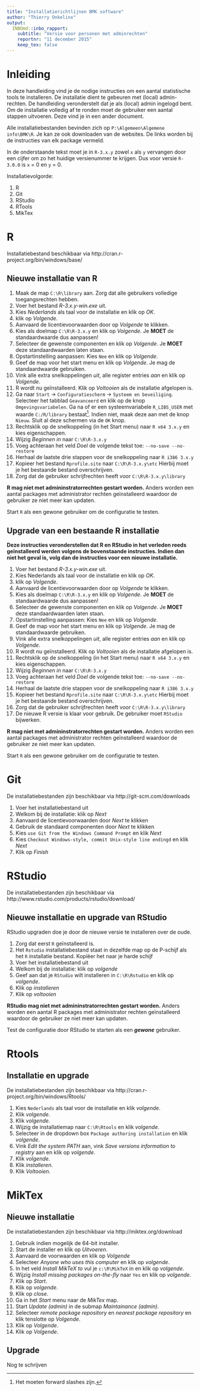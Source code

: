 ```yaml
---
title: "Installatierichtlijnen BMK software"
author: "Thierry Onkelinx"
output: 
  INBOmd::inbo_rapport:
    subtitle: "Versie voor personen met adminrechten"
    reportnr: "11 december 2015"
    keep_tex: false
---
```


# Inleiding

In deze handleiding vind je de nodige instructies om een aantal statistische tools te installeren. De installatie dient te gebeuren met (local) admin-rechten. De handleiding veronderstelt dat je als (local) admin ingelogd bent. Om de installatie volledig af te ronden moet de gebruiker een aantal stappen uitvoeren. Deze vind je in een ander document.

Alle installatiebestanden bevinden zich op `P:\Algemeen\Algemene info\BMK\R`. Je kan ze ook downloaden van de websites. De links worden bij de instructies van elk package vermeld.

In de onderstaande tekst moet je in `R-3.x.y` zowel `x` als `y` vervangen door een cijfer om zo het huidige versienummer te krijgen. Dus voor versie `R-3.0.0` is `x` = 0 en `y` = 0.

Installatievolgorde:

1. R
1. Git
1. RStudio
1. RTools
1. MikTex























# R

Installatiebestand beschikbaar via http://cran.r-project.org/bin/windows/base/

## Nieuwe installatie van R

1. Maak de map `C:\R\library` aan. Zorg dat alle gebruikers volledige toegangsrechten hebben.
1. Voer het bestand _R-3.x.y-win.exe_ uit.
1. Kies _Nederlands_ als taal voor de installatie en klik op _OK_.
1. klik op _Volgende_.
1. Aanvaard de licentievoorwaarden door op _Volgende_ te klikken.
1. Kies als doelmap `C:\R\R-3.x.y` en klik op _Volgende_. Je **MOET** de standaardwaarde dus aanpassen!
1. Selecteer de gewenste componenten en klik op _Volgende_. Je **MOET** deze standaardwaarden laten staan.
1. Opstartinstelling aanpassen: Kies `Nee` en klik op _Volgende_.
1. Geef de map voor het start menu en klik op _Volgende_. Je mag de standaardwaarde gebruiken.
1. Vink alle extra snelkoppelingen _uit_, alle register entries _aan_ en klik op _Volgende_.
1. R wordt nu geïnstalleerd. Klik op _Voltooien_ als de installatie afgelopen is.
1. Ga naar `Start` -> `Configuratiescherm` -> `Systeem en beveiliging`. Selecteer het tabblad `Geavanceerd` en klik op de knop `Omgevingsvariabelen`. Ga na of er een systeemvariabele `R_LIBS_USER` met waarde `C:/R/library` bestaat^[Het moeten forward slashes zijn.]. Indien niet, maak deze aan met de knop `Nieuw`. Sluit al deze schermen via de `OK` knop.
1. Rechtsklik op de snelkoppeling (in het Start menu) naar `R x64 3.x.y` en kies eigenschappen.
1. Wijzig _Beginnen in_ naar `C:\R\R-3.x.y`
1. Voeg achteraan het veld _Doel_ de volgende tekst toe: `--no-save --no-restore`
1. Herhaal de laatste drie stappen voor de snelkoppeling naar `R i386 3.x.y`
1. Kopieer het bestand `Rprofile.site` naar `C:\R\R-3.x.y\etc` Hierbij moet je het bestaande bestand overschrijven.
1. Zorg dat de gebruiker schrijfrechten heeft voor `C:\R\R-3.x.y\library`

**R mag niet met admininstratorrechten gestart worden.** Anders worden een aantal packages met administrator rechten geïnstalleerd waardoor de gebruiker ze niet meer kan updaten.

Start `R` als een gewone gebruiker om de configuratie te testen.

## Upgrade van een bestaande R installatie

**Deze instructies veronderstellen dat R en RStudio in het verleden reeds geïnstalleerd werden volgens de bovenstaande instructies. Indien dan niet het geval is, volg dan de instructies voor een nieuwe installatie.**

1. Voer het bestand _R-3.x.y-win.exe_ uit.
1. Kies Nederlands als taal voor de installatie en klik op _OK_.
1. klik op _Volgende_.
1. Aanvaard de licentievoorwaarden door op _Volgende_ te klikken.
1. Kies als doelmap `C:\R\R-3.x.y` en klik op _Volgende_. Je **MOET** de standaardwaarde dus aanpassen!
1. Selecteer de gewenste componenten en klik op _Volgende_. Je **MOET** deze standaardwaarden laten staan.
1. Opstartinstelling aanpassen: Kies `Nee` en klik op _Volgende_.
1. Geef de map voor het start menu en klik op _Volgende_. Je mag de standaardwaarde gebruiken.
1. Vink alle extra snelkoppelingen _uit_, alle register entries _aan_ en klik op _Volgende_.
1. R wordt nu geïnstalleerd. Klik op _Voltooien_ als de installatie afgelopen is.
1. Rechtsklik op de snelkoppeling (in het Start menu) naar `R x64 3.x.y` en kies eigenschappen.
1. Wijzig _Beginnen in_ naar `C:\R\R-3.x.y`
1. Voeg achteraan het veld _Doel_ de volgende tekst toe: `--no-save --no-restore`
1. Herhaal de laatste drie stappen voor de snelkoppeling naar `R i386 3.x.y`
1. Kopieer het bestand `Rprofile.site` naar `C:\R\R-3.x.y\etc` Hierbij moet je het bestaande bestand overschrijven.
1. Zorg dat de gebruiker schrijfrechten heeft voor `C:\R\R-3.x.y\library`
1. De nieuwe R versie is klaar voor gebruik. De gebruiker moet `RStudio` bijwerken.

**R mag niet met admininstratorrechten gestart worden.** Anders worden een aantal packages met administrator rechten geïnstalleerd waardoor de gebruiker ze niet meer kan updaten.

Start `R` als een gewone gebruiker om de configuratie te testen.

























# Git

De installatiebestanden zijn beschikbaar via http://git-scm.com/downloads

1. Voer het installatiebestand uit
1. Welkom bij de installatie: klik op _Next_
1. Aanvaard de licentievoorwaarden door _Next_ te klikken
1. Gebruik de standaard componenten door _Next_ te klikken
1. Kies `use Git from the Windows Command Prompt` en klik _Next_
1. Kies `Checkout Windows-style, commit Unix-style line endingd` en klik _Next_
1. Klik op _Finish_


















# RStudio

De installatiebestanden zijn beschikbaar via http://www.rstudio.com/products/rstudio/download/

## Nieuwe installatie en upgrade van RStudio

RStudio upgraden doe je door de nieuwe versie te installeren over de oude.

1. Zorg dat eerst `R` geïnstalleerd is.
1. Het `Rstudio` installatiebestand staat in dezelfde map op de P-schijf als het  `R` installatie bestand. Kopiëer het naar je harde schijf
1. Voer het installatiebestand uit
1. Welkom bij de installatie: klik op _volgende_
1. Geef aan dat je `RStudio` wilt installeren in `C:\R\Rstudio` en klik op _volgende_.
1. Klik op _installeren_
1. Klik op _voltooien_

**RStudio mag niet met admininstratorrechten gestart worden.** Anders worden een aantal R packages met administrator rechten geïnstalleerd waardoor de gebruiker ze niet meer kan updaten.

Test de configuratie door RStudio te starten als een **_gewone_** gebruiker.




















# Rtools

## Installatie en upgrade

De installatiebestanden zijn beschikbaar via http://cran.r-project.org/bin/windows/Rtools/

1. Kies `Nederlands` als taal voor de installatie en klik _volgende_.
1. Klik _volgende_.
1. Klik _volgende_.
1. Wijzig de installatiemap naar `C:\R\Rtools` en klik _volgende_.
1. Selecteer in de dropdown box `Package authoring installation` en klik _volgende_.
1. Vink _Edit the system PATH_ aan, vink _Save versions information to registry_ aan en klik op _volgende_.
1. Klik _volgende_.
1. Klik _installeren_.
1. Klik _Voltooien_.
























# MikTex

## Nieuwe installatie

De installatiebestanden zijn beschikbaar via http://miktex.org/download


1. Gebruik indien mogelijk de 64-bit installer.
1. Start de installer en klik op _Uitvoeren_.
1. Aanvaard de voorwaarden en klik op _Volgende_
1. Selecteer _Anyone who uses this computer_ en klik op _volgende_.
1. In het veld _Install MikTeX to_ vul je `c:\R\MikTeX` in en klik op _volgende_.
1. Wijzig _Install missing packages on-the-fly_ naar `Yes` en klik op _volgende_.
1. Klik op _Start_.
1. Klik op _volgende_.
1. Klik op _close_.
1. Ga in het _Start_ menu naar de _MikTex_ map.
1. Start _Update (admin)_ in de submap _Maintainance (admin)_.
1. Selecteer _remote package repository_ en _nearest package repository_ en klik tenslotte op _Volgende_.
1. Klik op _Volgende_.
1. Klik op _Volgende_.

## Upgrade

Nog te schrijven
